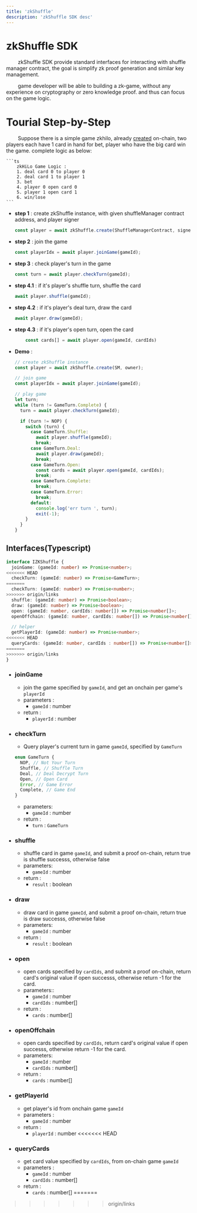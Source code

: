 ```yaml
---
title: 'zkShuffle'
description: 'zkShuffle SDK desc'
---
```


# zkShuffle SDK

&ensp;&ensp;&ensp;&ensp;
zkShuffle SDK provide standard interfaces for interacting with shuffle manager contract,
the goal is simplify zk proof generation and similar key management.

&ensp;&ensp;&ensp;&ensp;
game developer will be able to building a zk-game, without any experience on cryptography or zero knowledge proof.
and thus can focus on the game logic.

# Tourial Step-by-Step

&ensp;&ensp;&ensp;&ensp;
Suppose there is a simple game zkhilo, already [created](https://github.com/Poseidon-ZKP/Poseidon-ZKP/blob/90f2088c1e2e73fd4852ec30081a41df0f57e1b3/packages/contracts/tests/e2e.ts#L68) on-chain, two players each have 1 card in hand for bet, player who have the big card win the game. complete logic as below:

    ```ts
        zkHiLo Game Logic :
        1. deal card 0 to player 0
        2. deal card 1 to player 1
        3. bet
        4. player 0 open card 0
        5. player 1 open card 1
        6. win/lose
    ```

- **step 1** : create zkShuffle instance, with given shuffleManager contract address, and player signer

  ```ts
  const player = await zkShuffle.create(ShuffleManagerContract, signer);
  ```

- **step 2** : join the game

  ```ts
  const playerIdx = await player.joinGame(gameId);
  ```

- **step 3** : check player's turn in the game

  ```ts
  const turn = await player.checkTurn(gameId);
  ```

- **step 4.1** : if it's player's shuffle turn, shuffle the card

  ```ts
  await player.shuffle(gameId);
  ```

- **step 4.2** : if it's player's deal turn, draw the card

  ```ts
  await player.draw(gameId);
  ```

- **step 4.3** : if it's player's open turn, open the card

  ```ts
      const cards[] = await player.open(gameId, cardIds)
  ```

- **Demo** :

  ```ts
  // create zkShuffle instance
  const player = await zkShuffle.create(SM, owner);

  // join game
  const playerIdx = await player.joinGame(gameId);

  // play game
  let turn;
  while (turn != GameTurn.Complete) {
    turn = await player.checkTurn(gameId);

    if (turn != NOP) {
      switch (turn) {
        case GameTurn.Shuffle:
          await player.shuffle(gameId);
          break;
        case GameTurn.Deal:
          await player.draw(gameId);
          break;
        case GameTurn.Open:
          const cards = await player.open(gameId, cardIds);
          break;
        case GameTurn.Complete:
          break;
        case GameTurn.Error:
          break;
        default:
          console.log('err turn ', turn);
          exit(-1);
      }
    }
  }
  ```

## Interfaces(Typescript)

```ts
interface IZKShuffle {
  joinGame: (gameId: number) => Promise<number>;
<<<<<<< HEAD
  checkTurn: (gameId: number) => Promise<GameTurn>;
=======
  checkTurn: (gameId: number) => Promise<number>;
>>>>>>> origin/links
  shuffle: (gameId: number) => Promise<boolean>;
  draw: (gameId: number) => Promise<boolean>;
  open: (gameId: number, cardIds: number[]) => Promise<number[]>;
  openOffchain: (gameId: number, cardIds: number[]) => Promise<number[]>;

  // helper
  getPlayerId: (gameId: number) => Promise<number>;
<<<<<<< HEAD
  queryCards: (gameId: number, cardIds : number[]) => Promise<number[]>
=======
>>>>>>> origin/links
}
```

- ### joinGame

  - join the game specified by `gameId`, and get an onchain per game's `playerId`
  - parameters :
    - `gameId` : number
  - return :
    - `playerId` : number

- ### checkTurn

  - Query player's current turn in game `gameId`, specified by `GameTurn`

  ```typescript
  enum GameTurn {
    NOP, // Not Your Turn
    Shuffle, // Shuffle Turn
    Deal, // Deal Decrypt Turn
    Open, // Open Card
    Error, // Game Error
    Complete, // Game End
  }
  ```

  - parameters:
    - `gameId` : number
  - return :
    - `turn` : `GameTurn`

- ### shuffle

  - shuffle card in game `gameId`, and submit a proof on-chain, return true is shuffle successs, otherwise false
  - parameters:
    - `gameId` : number
  - return :
    - `result` : boolean

- ### draw

  - draw card in game `gameId`, and submit a proof on-chain, return true is draw successs, otherwise false
  - parameters:
    - `gameId` : number
  - return :
    - `result` : boolean

- ### open

  - open cards specified by `cardIds`, and submit a proof on-chain, return card's original value if open successs, otherwise return -1 for the card.
  - parameters::
    - `gameId` : number
    - `cardIds` : number[]
  - return :
    - `cards` : number[]

- ### openOffchain

  - open cards specified by `cardIds`, return card's original value if open successs, otherwise return -1 for the card.
  - parameters:
    - `gameId` : number
    - `cardIds` : number[]
  - return :
    - `cards` : number[]

- ### getPlayerId
  - get player's id from onchain game `gameId`
  - parameters :
    - `gameId` : number
  - return :
    - `playerId` : number
<<<<<<< HEAD

- ### queryCards
  - get card value specified by `cardIds`, from on-chain game `gameId`
  - parameters :
    - `gameId` : number
    - `cardIds` : number[]
  - return :
    - `cards` : number[]
=======
>>>>>>> origin/links
